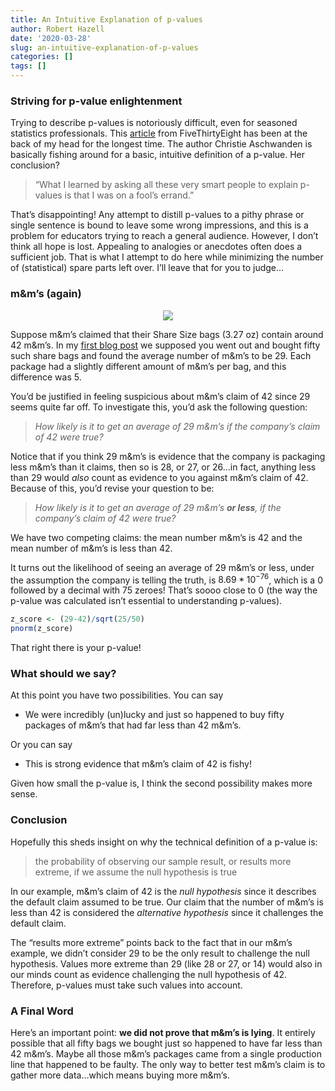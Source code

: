 ```yaml
---
title: An Intuitive Explanation of p-values
author: Robert Hazell
date: '2020-03-28'
slug: an-intuitive-explanation-of-p-values
categories: []
tags: []
---
```


### Striving for p-value enlightenment

Trying to describe p-values is notoriously difficult, even for seasoned statistics professionals.  This [article](https://fivethirtyeight.com/features/not-even-scientists-can-easily-explain-p-values/) from FiveThirtyEight has been at the back of my head for the longest time.  The author Christie Aschwanden is basically fishing around for a basic, intuitive definition of a p-value.  Her conclusion?

>"What I learned by asking all these very smart people to explain p-values is that I was on a fool’s errand."

That's disappointing!  Any attempt to distill p-values to a pithy phrase or single sentence is bound to leave some wrong impressions, and this is a problem for educators trying to reach a general audience.  However, I don't think all hope is lost.  Appealing to analogies or anecdotes often does a sufficient job.  That is what I attempt to do here while minimizing the number of (statistical) spare parts left over.  I'll leave that for you to judge...

### m&m's (again)

<center>
![](/post/pvalues_intuitive_files/m&m.png)
</center>

Suppose m&m's claimed that their Share Size bags (3.27 oz) contain around 42 m&m's.  In my [first blog post](https://hazelnutdata.netlify.com/clearing-some-confusion-about-the-central-limit-theorem/) we supposed you went out and bought fifty such share bags and found the average number of m&m's to be 29.  Each package had a slightly different amount of m&m's per bag, and this difference was 5.  

You'd be justified in feeling suspicious about m&m's claim of 42 since 29 seems quite far off. To investigate this, you'd ask the following question:

> *How likely is it to get an average of 29 m&m's if the company's claim of 42 were true?*

Notice that if you think 29 m&m's is evidence that the company is packaging less m&m's than it claims, then so is 28, or 27, or 26...in fact, anything less than 29 would *also* count as evidence to you against m&m's claim of 42.  Because of this, you'd revise your question to be:

> *How likely is it to get an average of 29 m&m's __or less__, if the company's claim of 42 were true?*

We have two competing claims: the mean number m&m's is 42 and the mean number of m&m's is less than 42.  

It turns out the likelihood of seeing an average of 29 m&m's or less, under the assumption the company is telling the truth, is $8.69*10^{-76}$, which is a 0 followed by a decimal with 75 zeroes!  That's soooo close to 0 (the way the p-value was calculated isn't essential to understanding p-values).

```r
z_score <- (29-42)/sqrt(25/50)
pnorm(z_score)
```

That right there is your p-value! 

### What should we say?

At this point you have two possibilities.  You can say

* We were incredibly (un)lucky and just so happened to buy fifty packages of m&m's that had far less than 42 m&m's.

Or you can say

* This is strong evidence that m&m's claim of 42 is fishy!

Given how small the p-value is, I think the second possibility makes more sense.

### Conclusion

Hopefully this sheds insight on why the technical definition of a p-value is:

> the probability of observing our sample result, or results more extreme, if we assume the null hypothesis is true

In our example, m&m's claim of 42 is the *null hypothesis* since it describes the default claim assumed to be true.  Our claim that the number of m&m's is less than 42 is considered the *alternative hypothesis* since it challenges the default claim.

The "results more extreme" points back to the fact that in our m&m's example, we didn't consider 29 to be the only result to challenge the null hypothesis.  Values more extreme than 29 (like 28 or 27, or 14) would also in our minds count as evidence challenging the null hypothesis of 42.  Therefore, p-values must take such values into account.

### A Final Word

Here's an important point: **we did not prove that m&m's is lying**.  It entirely possible that all fifty bags we bought just so happened to have far less than 42 m&m's.  Maybe all those m&m's packages came from a single production line that happened to be faulty.  The only way to better test m&m's claim is to gather more data...which means buying more m&m's. 

